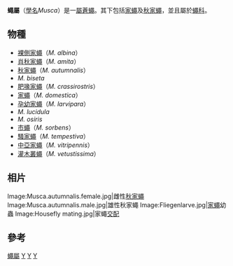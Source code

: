 {{Automatic Taxobox
| taxon = Musca
| authority = [[卡爾·林奈|Linnaeus]], 1758<ref name="Coquillett01">{{Cite journal en|last=Coquillett|first=D.W.|year       =1901|title=Types of anthomyid genera|journal=Journal of the New York Entomological Society|volume=9|pages=134–46|publisher=The New York Entomological Society|location=New York|format=PDF|accessdate=2009-06-26}}</ref>
| image = Musca domestica housefly.jpg
| image_caption = [[家蠅|家蠅]]
| synonyms =
* ''Byomya''
* ''Eumusca''
* ''Plaxemya''
| subdivision_ranks = [[種|種]]
| subdivision =
* 參見內文
}}

'''蠅屬'''（[[學名|學名]]''Musca''）是一[[屬|屬]][[蒼蠅|蒼蠅]]。其下包括[[家蠅|家蠅]]及[[秋家蠅|秋家蠅]]，並且屬於[[蠅科|蠅科]]。

==物種==
* [[裸側家蠅|裸側家蠅]]（''M. albina''）
* [[肖秋家蠅|肖秋家蠅]]（''M. amita''）
* [[秋家蠅|秋家蠅]]（''M. autumnalis''）
* ''M. biseta''
* [[肥喙家蠅|肥喙家蠅]]（''M. crassirostris''）
* [[家蠅|家蠅]]（''M. domestica''）
* [[孕幼家蠅|孕幼家蠅]]（''M. larvipara''）
* ''M. lucidula''
* ''M. osiris''
* [[市蠅|市蠅]]（''M. sorbens''）
* [[騷家蠅|騷家蠅]]（''M. tempestiva''）
* [[中亞家蠅|中亞家蠅]]（''M. vitripennis''）
* [[灌木叢蠅|灌木叢蠅]]（''M. vetustissima''）

==相片==
<gallery>
Image:Musca.autumnalis.female.jpg|雌性[[秋家蠅|秋家蠅]]
Image:Musca.autumnalis.male.jpg|雄性秋家蠅
Image:Fliegenlarve.jpg|[[家蠅|家蠅]]幼蟲
Image:Housefly mating.jpg|家蠅[[交配|交配]]
</gallery>

==參考==
{{Reflist}}
{{Taxonbar}}
[[Category:蠅屬|]]
[[Category:家蠅族|Y]]
[[Category:卡尔·林奈命名的生物分类|Y]]
[[Category:_1758年描述的分类群|Y]]
